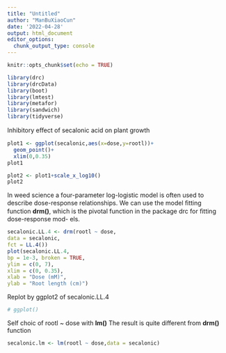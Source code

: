 ```yaml
---
title: "Untitled"
author: "ManBuXiaoCun"
date: '2022-04-28'
output: html_document
editor_options: 
  chunk_output_type: console
---
```


```r
knitr::opts_chunk$set(echo = TRUE)
```

```r
library(drc)
library(drcData)
library(boot)
library(lmtest)
library(metafor)
library(sandwich)
library(tidyverse)
```

Inhibitory eﬀect of secalonic acid on plant growth 
```r
plot1 <- ggplot(secalonic,aes(x=dose,y=rootl))+
  geom_point()+
  xlim(0,0.35)
plot1

plot2 <- plot1+scale_x_log10()
plot2
```

In weed science a four-parameter log-logistic model is often used to describe
dose-response relationships. We can use the model ﬁtting function **drm()**,
which is the pivotal function in the package drc for ﬁtting dose-response mod-
els.
```r
secalonic.LL.4 <- drm(rootl ~ dose,
data = secalonic,
fct = LL.4())
plot(secalonic.LL.4,
bp = 1e-3, broken = TRUE,
ylim = c(0, 7),
xlim = c(0, 0.35),
xlab = "Dose (mM)",
ylab = "Root length (cm)")
```
Replot by ggplot2 of secalonic.LL.4
```r
# ggplot()
```

Self choic of rootl ~ dose with **lm()**
The result is quite different from **drm()** function
```r
secalonic.lm <- lm(rootl ~ dose,data = secalonic)
```

